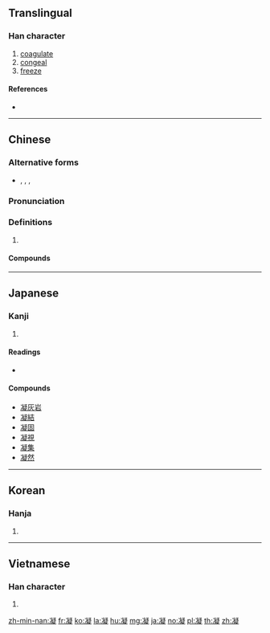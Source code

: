 ==Translingual==

===Han character===
{{Han char|rn=15|rad=冫|as=14|sn=16|four=37181|canj=IMPKO|ids=⿰冫疑}}

# [[coagulate]]
# [[congeal]]
# [[freeze]]

====References====
* {{Han ref|kx=0133.450|dkj=01720|dj=0298.270|hdz=10301.180|uh=51DD|ud=20957|bh=BEAE|bd=48814}}

----

==Chinese==
{{zh-forms}}

===Alternative forms===
* {{l|zh|冰}}, {{l|zh|𣲝}}, {{l|zh|𡷪}}, {{l|zh|𠘥}}

===Pronunciation===
{{zh-pron
|m=níng
|c=jing4,king4
|h=pfs=pfs=nèn/khièn
|md=
|mn=gêng
|w=
|mc=y
|oc=y
|cat=n
}}

===Definitions===
{{zh-hanzi}}

# {{rfdef|lang=zh}}

====Compounds====
{{der3|title=Compounds
|{{zh-l|凝定}}
|{{zh-l|凝凍}}
|{{zh-l|凝固}}
|{{zh-l|凝固點}}
|{{zh-l|凝合}}
|{{zh-l|凝華}}
|{{zh-l|凝積}}
|{{zh-l|凝集}}
|{{zh-l|凝寂}}
|{{zh-l|凝結}}
|{{zh-l|凝聚}}
|{{zh-l|凝聚力}}
|{{zh-l|凝練}}, {{zh-l|凝鍊}}
|{{zh-l|凝眸}}
|{{zh-l|凝目}}
|{{zh-l|凝然}}
|{{zh-l|凝神}}
|{{zh-l|凝視}}
|{{zh-l|凝思}}
|{{zh-l|凝聽}}
|{{zh-l|凝望}}
|{{zh-l|凝想}}
|{{zh-l|凝脂}}
|{{zh-l|凝滯}}
|{{zh-l|凝重}}
|{{zh-l|凝注}}
}}

----

==Japanese==

===Kanji===
{{ja-kanji|grade=c|rs=冫14}}

# {{defn|lang=ja|sort=冫14}}

====Readings====
* {{ja-readings|on=[[ぎょう]] (gyō)|kun=[[こる]] (koru), [[こらす]] (korasu)}}

====Compounds====
* [[凝灰岩]]
* [[凝結]]
* [[凝固]]
* [[凝視]]
* [[凝集]]
* [[凝然]]

----

==Korean==

===Hanja===
{{ko-hanja|hangeul=응|rv=eung|mr=ŭng|y=ung}}

# {{defn|lang=ko|sort=冫14}}

----

==Vietnamese==

===Han character===
{{vi-hantu|[[ngưng]], [[ngừng]]|rs=冫14}}

# {{defn|lang=vi}}

[[zh-min-nan:凝]]
[[fr:凝]]
[[ko:凝]]
[[la:凝]]
[[hu:凝]]
[[mg:凝]]
[[ja:凝]]
[[no:凝]]
[[pl:凝]]
[[th:凝]]
[[zh:凝]]